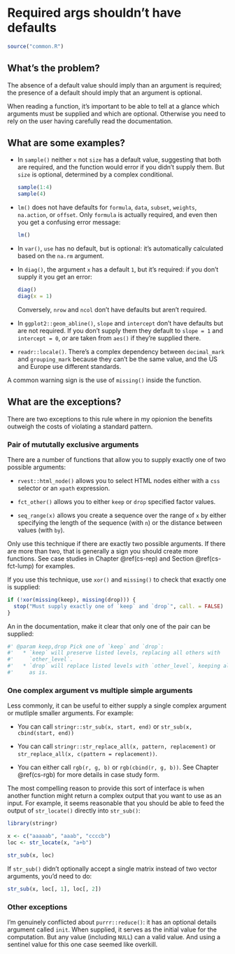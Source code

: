 # Required args shouldn't have defaults {#args-required}

```r
source("common.R")
```

## What's the problem?

The absence of a default value should imply than an argument is required; the presence of a default should imply that an argument is optional.

When reading a function, it's important to be able to tell at a glance which arguments must be supplied and which are optional. Otherwise you need to rely on the user having carefully read the documentation.

## What are some examples?

*   In `sample()` neither `x` not `size` has a default value, suggesting that
    both are required, and the function would error if you didn't supply them.
    But `size` is optional, determined by a complex conditional.
    
    ```r
    sample(1:4)
    sample(4)
    ```

*   `lm()` does not have defaults for `formula`, `data`, `subset`, `weights`, 
    `na.action`, or `offset`. Only `formula` is actually required, and even
    then you get a confusing error message:
    
    ```r
    lm()
    ```
    
*   In `var()`, `use` has no default, but is optional: it's automatically 
    calculated based on the `na.rm` argument.

*   In `diag()`, the argument `x` has a default `1`, but it's required: if 
    you don't supply it you get an error:
    
    ```r
    diag()
    diag(x = 1)
    ```
    
    Conversely, `nrow` and `ncol` don't have defaults but aren't required.

*   In `ggplot2::geom_abline()`, `slope` and `intercept` don't have defaults 
    but are not required. If you don't supply them they default to `slope = 1` 
    and `intercept = 0`, *or* are taken from `aes()` if they're supplied
    there.

*   `readr::locale()`. There's a complex dependency between `decimal_mark` and
    `grouping_mark` because they can't be the same value, and the US and Europe
    use different standards.

A common warning sign is the use of `missing()` inside the function.

## What are the exceptions?

There are two exceptions to this rule where in my opionion the benefits outweigh the costs of violating a standard pattern.

### Pair of mututally exclusive arguments {#args-mutually-exclusive}

There are a number of functions that allow you to supply exactly one of two possible arguments:

* `rvest::html_node()` allows you to select HTML nodes either with a `css` 
  selector or an `xpath` expression.
  
* `fct_other()` allows you to either `keep` or `drop` specified factor values.

* `seq_range(x)` allows you create a sequence over the range of `x` by either
  specifying the length of the sequence (with `n`) or the distance between 
  values (with `by`).
  
Only use this technique if there are exactly two possible arguments. If there are more than two, that is generally a sign you should create more functions. See case studies in Chapter \@ref(cs-rep) and Section \@ref(cs-fct-lump) for examples.
 
If you use this technique, use `xor()` and `missing()` to check that exactly one is supplied:

```r
if (!xor(missing(keep), missing(drop))) {
  stop("Must supply exactly one of `keep` and `drop`", call. = FALSE)
}
```

An in the documentation, make it clear that only one of the pair can be supplied:

```r
#' @param keep,drop Pick one of `keep` and `drop`:
#'   * `keep` will preserve listed levels, replacing all others with 
#'     `other_level`.
#'   * `drop` will replace listed levels with `other_level`, keeping all
#'     as is.
```

### One complex argument vs multiple simple arguments {#args-compound}

Less commonly, it can be useful to either supply a single complex argument or mutliple smaller arguments. For example:

* You can call `stringr::str_sub(x, start, end)` or 
  `str_sub(x, cbind(start, end))`

* You can call `stringr::str_replace_all(x, pattern, replacement)` or 
  `str_replace_all(x, c(pattern = replacement))`.

* You can either call `rgb(r, g, b)` or `rgb(cbind(r, g, b))`. See 
  Chapter \@ref(cs-rgb) for more details in case study form.

The most compelling reason to provide this sort of interface is when another function might return a complex output that you want to use as an input. For example, it seems reasonable that you should be able to feed the output of `str_locate()` directly into `str_sub()`:

```r
library(stringr)

x <- c("aaaaab", "aaab", "ccccb")
loc <- str_locate(x, "a+b")

str_sub(x, loc)
```

If `str_sub()` didn't optionally accept a single matrix instead of two vector arguments, you'd need to do:

```r
str_sub(x, loc[, 1], loc[, 2])
```

### Other exceptions

I'm genuinely conflicted about `purrr::reduce()`: it has an optional details argument called `init`. When supplied, it serves as the initial value for the computation. But any value (including `NULL`) can a valid value. And using a sentinel value for this one case seemed like overkill.

